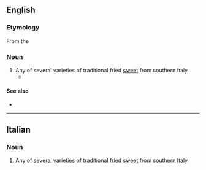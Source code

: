 ==English==

===Etymology===

From the {{etyl|it}} {{term|lang=it|zeppola}}

===Noun===
{{en-noun|zeppole}}

# Any of several varieties of traditional fried [[sweet]] from southern Italy
#*{{quote-news|2009|January 25|Jeff Vandam|Brio Inside the Brownstones|New York Times|url=http://www.nytimes.com/2009/01/25/realestate/25livi.html
|passage=These days it might be easier to pick up a Wi-Fi signal than a rice ball or some '''zeppole''', but what’s nice is that the zeppole are still here: the neighborhood’s old guard has remained reassuringly in place. }}

====See also====
*{{pedialite}}

----

==Italian==

===Noun===
{{wikipedia|lang=it}}
{{it-noun|zeppol|f|a|e}}

# Any of several varieties of traditional fried [[sweet]] from southern Italy